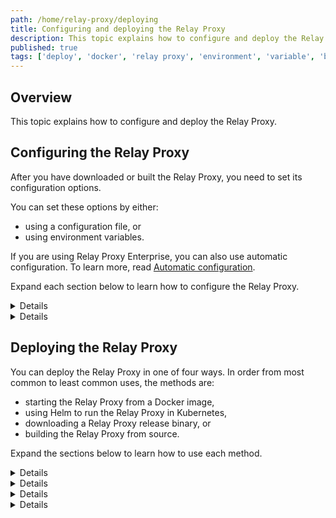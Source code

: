 ```yaml
---
path: /home/relay-proxy/deploying
title: Configuring and deploying the Relay Proxy
description: This topic explains how to configure and deploy the Relay Proxy.
published: true
tags: ['deploy', 'docker', 'relay proxy', 'environment', 'variable', 'big segment', 'sdk']
---
```


## Overview

This topic explains how to configure and deploy the Relay Proxy.

## Configuring the Relay Proxy

After you have downloaded or built the Relay Proxy, you need to set its configuration options. 

You can set these options by either:
- using a configuration file, or 
- using environment variables.

If you are using Relay Proxy Enterprise, you can also use automatic configuration. To learn more, read [Automatic configuration](/home/relay-proxy/automatic-configuration).

Expand each section below to learn how to configure the Relay Proxy.

<Details summary="Expand Using a configuration file">

### Using a configuration file

It's common to use a configuration file when you deploy the Relay Proxy from a release binary or build it from source.

You can also use a configuration file when you run the Relay Proxy from a Docker container, but it is less convenient to do because you *must* place the configuration file at `/ldr/ld-relay.conf`.

To use a configuration file:

1. Create a new file:

  <CodeSample>
  <CSTab label="Basic example">

  ```text
  # A single environment which only proxies server-side SDKs
  [environment "environment-key-123abc"]
      sdkKey = "sdk-key-123abc"
  ```

  </CSTab>
  <CSTab label="Multiple environments">

  ```text
  # An environment which proxies SDKs with SDK keys or client-side IDs
  [environment "Production"]
      sdkKey = "sdk-key-123abc"
      envId = "environment-key-123abc"

  # An environment which proxies SDKs with SDK keys or mobile keys
  [environment "Mobile Production"]
      sdkKey = "sdk-key-123abc"
      mobileKey = "mobile-key-123abc"
  ```

  </CSTab>
  </CodeSample>

  To learn more about the supported configuration options, read [Configuration](https://github.com/launchdarkly/ld-relay/blob/v7/docs/configuration.md) in the Relay Proxy GitHub repository.

2. Run the Relay Proxy binary while passing an argument to identify your configuration file's location. The following example assumes that the configuration file is in your current directory and named `ld-relay.conf`, and that the `ld-relay` binary is in `$GOPATH/bin`.

  Run the following code:

  <CodeSample>
  <CSTab label="Run the binary">

  ```bash
  $GOPATH/bin/ld-relay --config ./ld-relay.conf
  ```

  </CSTab>
  </CodeSample>

If you're using Relay Proxy Enterprise and want to enable automatic configuration or offline mode, read [Enabling automatic configuration](/home/relay-proxy/automatic-configuration#enabling-automatic-configuration) or [Enabling offline mode](/home/relay-proxy/offline#enabling-offline-mode).
</Details>

<Details summary="Expand Using environment variables">

### Using environment variables

The other way to configure your Relay Proxy is with environment variables. This method is available regardless of how you deploy the Relay Proxy, although it is most commonly used with Docker containers.

To use environment variables:

1. Confirm that all of your Relay Proxy configuration values are specified with the appropriate environment variables.

  For example, to specify the SDK key for an environment named `MyEnvName`:

  <CodeSample>
  <CSTab label="Example environment variable">

  ```bash
  export LD_ENV_MyEnvName=<sdk-key-123abc>
  ```

  </CSTab>
  </CodeSample>

  To learn more about supported environment variables, read [Configuration file format and environment variables](https://github.com/launchdarkly/ld-relay/blob/v7/docs/configuration.md#configuration-file-format-and-environment-variables) in the Relay Proxy GitHub repository.

2. Run the Relay Proxy binary while passing the `--from-env` argument. The following command assumes that the `ld-relay` binary is in `$GOPATH/bin`.

  <CodeSample>
  <CSTab label="Run the binary">

  ```bash
  $GOPATH/bin/ld-relay --from-env
  ```

  </CSTab>
  </CodeSample>

If you're using Relay Proxy Enterprise and want to enable automatic configuration or offline mode, read [Enabling automatic configuration](/home/relay-proxy/automatic-configuration#enabling-automatic-configuration) or [Enabling offline mode](/home/relay-proxy/offline#enabling-offline-mode).
</Details>

## Deploying the Relay Proxy

You can deploy the Relay Proxy in one of four ways. In order from most common to least common uses, the methods are:

* starting the Relay Proxy from a Docker image,
* using Helm to run the Relay Proxy in Kubernetes,
* downloading a Relay Proxy release binary, or
* building the Relay Proxy from source.

Expand the sections below to learn how to use each method.

<Details summary="Expand Starting the Relay Proxy from a Docker image">

### Starting the Relay Proxy from a Docker image

You can start the Relay Proxy from the `launchdarkly/ld-relay` image, which is available on [Docker Hub](https://hub.docker.com/r/launchdarkly/ld-relay).

To deploy the Relay Proxy with Docker:

1. Use `docker pull` to pull the latest Relay Proxy Docker image:

  <CodeSample>
  <CSTab label="Update your Docker container">

  ```bash
  docker pull launchdarkly/ld-relay
  ```

  </CSTab>
  </CodeSample>

2. Use `docker run` to run the Relay Proxy from your Docker container while specifying your configuration details.

The simplest way to specify the configuration is with environment variables, using the `-e` option of `docker run`. An example configuration that uses environment variables appears below.

For examples and a full list of allowable variables, read the documentation in the GitHub repository on [Using with Docker](https://github.com/launchdarkly/ld-relay/blob/v7/docs/docker.md) and [Configuration](https://github.com/launchdarkly/ld-relay/blob/v7/docs/configuration.md).

In the following example, the Relay Proxy is configured to have two LaunchDarkly environments.

For the first environment, the SDK key is `staging-sdk-key-123abc`, and the environment name, for the purposes of logging, is `Staging`. For the second environment, the SDK key is `prod-sdk-key-456def`, and the environment name is `Production`.

In this example, the Relay Proxy is configured to listen on port 8030, which is its default port.

The example configuration follows:

<CodeSample>
<CSTab label="Run with a Docker container">

 ```bash
docker run --name ld-relay              \
     -e LD_ENV_Staging="staging-sdk-key-123abc" \
     -e LD_ENV_Prod="prod-sdk-key-456def"       \
     -p 8030:8030                        \
     -e PORT=8030                        \
     launchdarkly/ld-relay
 ```

</CSTab>
</CodeSample>

</Details>

<Details summary="Expand Using Helm to run the Relay Proxy in Kubernetes">

### Using Helm to run the Relay Proxy in Kubernetes

We maintain a [Helm chart](https://github.com/launchdarkly/ld-relay-helm) to ease Kubernetes-based Relay Proxy deployments.

To deploy the Relay Proxy using this Helm chart:

1. Add the LaunchDarkly Relay Proxy Helm chart repository.

  <CodeSample>
  <CSTab label="Add chart repository">

  ```bash
  helm repo add launchdarkly-ld-relay https://launchdarkly.github.io/ld-relay-helm
  ```
  </CSTab>
  </CodeSample>

2. Use `helm install` to install the chart archive and deploy the proxy into your cluster.

  The fastest way to configure installation is through Helm's `--set` flag. However, we recommend using files with the `--values` flag as this enables easier long term maintenance. In the examples below, replace `MyEnvironment` with the name of your Relay Proxy environment and `sdk-key` with your SDK key.

  Here's how:

<CodeSample>
<CSTab label="Using command line flags">

```bash
helm install relay --set relay.environment.LD_ENV_environment-key-123abc=sdk-key123bc launchdarkly-ld-relay/ld-relay
```

</CSTab>
<CSTab label="Using values file">

```yaml
# values.yaml
relay:
    environment:
        LD_ENV_environment-key-123abc: sdk-key123bc

# Run on the terminal
helm install relay --values ./values.yaml launchdarkly-ld-relay/ld-relay
```
</CSTab>
</CodeSample>

You can find examples and full documentation on all configuration options in the [GitHub repository](https://github.com/launchdarkly/ld-relay-helm).
</Details>

<Details summary="Expand Downloading a Relay Proxy release binary">

### Downloading a Relay Proxy release binary

You can download one of the Relay Proxy's most recent release binaries from our GitHub repository. This repository has all versions of the Relay Proxy releases with details about what each release improves or fixes. We recommend using the most recent release.

To learn more about Relay Proxy release binaries, [visit the GitHub repository](https://github.com/launchdarkly/ld-relay/releases).

If you want to download a release binary from the GitHub repository, you should know the following things:
* **tar.gz** files are executables. You can use these to run the Relay Proxy directly.
* **.deb** and **.rpm** files are intended for use with a package manager.

When executing the binary, you'll need to tell the Relay Proxy about your desired configuration. You can do so either with a configuration file or environment variables. Continue reading for more information.
</Details>

<Details summary="Expand Building the Relay Proxy from source">

### Building the Relay Proxy from source

To build the Relay Proxy from source:

1. Install Go 1.16 or higher. To install Go, read [Go's documentation](https://golang.org/doc/install).
2. Check out the source code from the default branch of the repository: https://github.com/launchdarkly/ld-relay
3. In the directory where you checked out the code, run this command: `go build .`

After you do this, the executable binary `ld-relay` appears in the directory.

There is also a shortcut command that can replace the longer procedure above. This command downloads the code and builds it in a single step. After you enter the command, the executable binary `ld-relay` appears in `$GOPATH/bin`. You can move it to any other location.

<CodeSample>
<CSTab label="Download and build the Relay Proxy">

```bash
go install github.com/launchdarkly/ld-relay/v6@latest
```

</CSTab>
</CodeSample>

When you execute the binary, you must tell the Relay Proxy about your desired configuration. You can do this either with a configuration file or environment variables.
</Details>